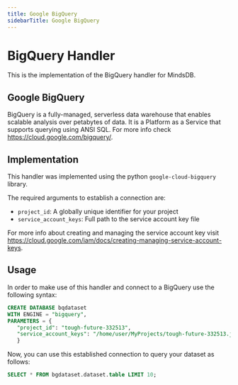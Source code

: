 ```yaml
---
title: Google BigQuery
sidebarTitle: Google BigQuery
---
```


# BigQuery Handler

This is the implementation of the BigQuery handler for MindsDB.

## Google BigQuery

BigQuery is a fully-managed, serverless data warehouse that enables scalable analysis over petabytes of data. It is a Platform as a Service that supports querying using ANSI SQL. For more info check https://cloud.google.com/bigquery/.

## Implementation

This handler was implemented using the python `google-cloud-bigquery` library.

The required arguments to establish a connection are:

* `project_id`:  A globally unique identifier for your project
* `service_account_keys`: Full path to the service account key file

For more info about creating and managing the service account key visit  https://cloud.google.com/iam/docs/creating-managing-service-account-keys.

## Usage

In order to make use of this handler and connect to a BigQuery use the following syntax:

```sql
CREATE DATABASE bqdataset
WITH ENGINE = "bigquery",
PARAMETERS = {
   "project_id": "tough-future-332513",
   "service_account_keys": "/home/user/MyProjects/tough-future-332513.json"
   }
```

Now, you can use this established connection to query your dataset as follows:

```sql
SELECT * FROM bgdataset.dataset.table LIMIT 10;
```
